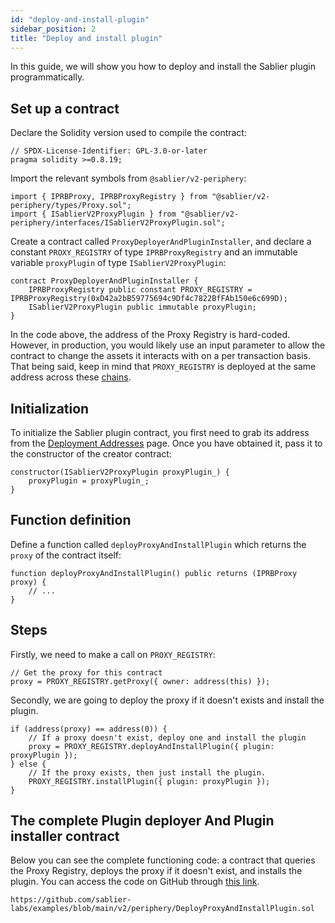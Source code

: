```yaml
---
id: "deploy-and-install-plugin"
sidebar_position: 2
title: "Deploy and install plugin"
---
```



In this guide, we will show you how to deploy and install the Sablier plugin programmatically.

<AdmonitionSimpleCode />

## Set up a contract

Declare the Solidity version used to compile the contract:

```solidity
// SPDX-License-Identifier: GPL-3.0-or-later
pragma solidity >=0.8.19;
```

Import the relevant symbols from `@sablier/v2-periphery`:

```solidity
import { IPRBProxy, IPRBProxyRegistry } from "@sablier/v2-periphery/types/Proxy.sol";
import { ISablierV2ProxyPlugin } from "@sablier/v2-periphery/interfaces/ISablierV2ProxyPlugin.sol";
```

Create a contract called `ProxyDeployerAndPluginInstaller`, and declare a constant `PROXY_REGISTRY` of type
`IPRBProxyRegistry` and an immutable variable `proxyPlugin` of type `ISablierV2ProxyPlugin`:

```solidity
contract ProxyDeployerAndPluginInstaller {
    IPRBProxyRegistry public constant PROXY_REGISTRY = IPRBProxyRegistry(0xD42a2bB59775694c9Df4c7822BfFAb150e6c699D);
    ISablierV2ProxyPlugin public immutable proxyPlugin;
}
```

In the code above, the address of the Proxy Registry is hard-coded. However, in production, you would likely use an
input parameter to allow the contract to change the assets it interacts with on a per transaction basis. That being
said, keep in mind that `PROXY_REGISTRY` is deployed at the same address across these
[chains](https://prbproxy.com/deployments).

## Initialization

To initialize the Sablier plugin contract, you first need to grab its address from the
[Deployment Addresses](/contracts/v2/addresses) page. Once you have obtained it, pass it to the constructor of the
creator contract:

```solidity
constructor(ISablierV2ProxyPlugin proxyPlugin_) {
    proxyPlugin = proxyPlugin_;
}
```

## Function definition

Define a function called `deployProxyAndInstallPlugin` which returns the `proxy` of the contract itself:

```solidity
function deployProxyAndInstallPlugin() public returns (IPRBProxy proxy) {
    // ...
}
```

## Steps

Firstly, we need to make a call on `PROXY_REGISTRY`:

```solidity
// Get the proxy for this contract
proxy = PROXY_REGISTRY.getProxy({ owner: address(this) });
```

Secondly, we are going to deploy the proxy if it doesn't exists and install the plugin.

```solidity
if (address(proxy) == address(0)) {
    // If a proxy doesn't exist, deploy one and install the plugin
    proxy = PROXY_REGISTRY.deployAndInstallPlugin({ plugin: proxyPlugin });
} else {
    // If the proxy exists, then just install the plugin.
    PROXY_REGISTRY.installPlugin({ plugin: proxyPlugin });
}
```

## The complete Plugin deployer And Plugin installer contract

Below you can see the complete functioning code: a contract that queries the Proxy Registry, deploys the proxy if it
doesn't exist, and installs the plugin. You can access the code on GitHub through
[this link](https://github.com/sablier-labs/examples/blob/main/v2/core/LockupLinearStreamCreator.sol).

```solidity reference title="Plugin deployer And Plugin installer"
https://github.com/sablier-labs/examples/blob/main/v2/periphery/DeployProxyAndInstallPlugin.sol
```
